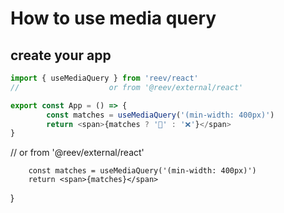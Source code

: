 # How to use media query

## create your app

```ts
import { useMediaQuery } from 'reev/react'
//                    or from '@reev/external/react'

export const App = () => {
        const matches = useMediaQuery('(min-width: 400px)')
        return <span>{matches ? '👀' : '❌'}</span>
}
```

//                    or from '@reev/external/react'

        const matches = useMediaQuery('(min-width: 400px)')
        return <span>{matches}</span>
}

<App />
